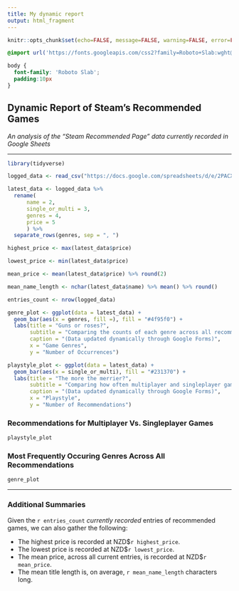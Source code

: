 ```yaml
---
title: My dynamic report
output: html_fragment
---
```


```r
knitr::opts_chunk$set(echo=FALSE, message=FALSE, warning=FALSE, error=FALSE)

```

```css
@import url('https://fonts.googleapis.com/css2?family=Roboto+Slab:wght@100..900&display=swap');

body {
  font-family: 'Roboto Slab';
  padding:10px
}
```

## Dynamic Report of Steam's Recommended Games

*An analysis of the "Steam Recommended Page" data currently recorded in Google Sheets*

---

```r
library(tidyverse)

logged_data <- read_csv("https://docs.google.com/spreadsheets/d/e/2PACX-1vSNgQgD-2uGRVZMrgSd7WZ8fKjyIfZf-9nLJmLmfoGfkl63MTWI6czrAT56rloVPRysxuMrkLk9__fl/pub?output=csv")

latest_data <- logged_data %>% 
  rename(
      name = 2,
      single_or_multi = 3,
      genres = 4,
      price = 5
      ) %>%
  separate_rows(genres, sep = ", ")

highest_price <- max(latest_data$price)

lowest_price <- min(latest_data$price)

mean_price <- mean(latest_data$price) %>% round(2)

mean_name_length <- nchar(latest_data$name) %>% mean() %>% round()

entries_count <- nrow(logged_data)

genre_plot <- ggplot(data = latest_data) +
  geom_bar(aes(x = genres, fill =), fill = "#4f95f0") +
  labs(title = "Guns or roses?",
       subtitle = "Comparing the counts of each genre across all recommendations",
       caption = "(Data updated dynamically through Google Forms)",
       x = "Game Genres",
       y = "Number of Occurrences")

playstyle_plot <- ggplot(data = latest_data) +
  geom_bar(aes(x = single_or_multi), fill = "#231370") +
  labs(title = "The more the merrier?",
       subtitle = "Comparing how often multiplayer and singleplayer games were each recommended",
       caption = "(Data updated dynamically through Google Forms)",
       x = "Playstyle",
       y = "Number of Recommendations")

```

### Recommendations for Multiplayer Vs. Singleplayer Games

```r
playstyle_plot
```

### Most Frequently Occuring Genres Across All Recommendations

```r
genre_plot
```

---

### Additional Summaries

Given the `r entries_count` *currently recorded* entries of recommended games, we can also
gather the following:

- The highest price is recorded at NZD$`r highest_price`.
- The lowest price is recorded at NZD$`r lowest_price`.
- The mean price, across all current entries, is recorded at NZD$`r mean_price`.
- The mean title length is, on average, `r mean_name_length` characters long.

